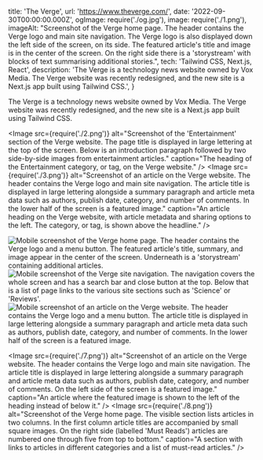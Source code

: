   title: 'The Verge',
  url: 'https://www.theverge.com/',
  date: '2022-09-30T00:00:00.000Z',
  ogImage: require('./og.jpg'),
  image: require('./1.png'),
  imageAlt: "Screenshot of the Verge home page. The header contains the Verge logo and main site navigation. The Verge logo is also displayed down the left side of the screen, on its side. The featured article's title and image is in the center of the screen. On the right side there is a 'storystream' with blocks of text summarising additional stories.",
  tech: 'Tailwind CSS, Next.js, React',
  description: 'The Verge is a technology news website owned by Vox Media. The Verge website was recently redesigned, and the new site is a Next.js app built using Tailwind CSS.',
}

<Intro title="Technology news for more than 50 million monthly readers.">

The Verge is a technology news website owned by Vox Media. The Verge website was recently redesigned, and the new site is a Next.js app built using Tailwind CSS.

</Intro>

<Image src={require('./2.png')} alt="Screenshot of the 'Entertainment' section of the Verge website. The page title is displayed in large lettering at the top of the screen. Below is an introduction paragraph followed by two side-by-side images from entertainment articles." caption="The heading of the Entertainment category, or tag, on the Verge website." />
<Image src={require('./3.png')} alt="Screenshot of an article on the Verge website. The header contains the Verge logo and main site navigation. The article title is displayed in large lettering alongside a summary paragraph and article meta data such as authors, publish date, category, and number of comments. In the lower half of the screen is a featured image." caption="An article heading on the Verge website, with article metadata and sharing options to the left. The category, or tag, is shown above the headline." />

<Mobile caption="The Verge reading experience on mobile devices, including what the site navigation looks like.">
  <Image src={require('./4.png')} alt="Mobile screenshot of the Verge home page. The header contains the Verge logo and a menu button. The featured article's title, summary, and image appear in the center of the screen. Underneath is a 'storystream' containing additional articles." />
  <Image src={require('./5.png')} alt="Mobile screenshot of the Verge site navigation. The navigation covers the whole screen and has a search bar and close button at the top. Below that is a list of page links to the various site sections such as 'Science' or 'Reviews'." />
  <Image src={require('./6.png')} alt="Mobile screenshot of an article on the Verge website. The header contains the Verge logo and a menu button. The article title is displayed in large lettering alongside a summary paragraph and article meta data such as authors, publish date, category, and number of comments. In the lower half of the screen is a featured image." />
</Mobile>

<Image src={require('./7.png')} alt="Screenshot of an article on the Verge website. The header contains the Verge logo and main site navigation. The article title is displayed in large lettering alongside a summary paragraph and article meta data such as authors, publish date, category, and number of comments. On the left side of the screen is a featured image." caption="An article where the featured image is shown to the left of the heading instead of below it." />
<Image src={require('./8.png')} alt="Screenshot of the Verge home page. The visible section lists articles in two columns. In the first column article titles are accompanied by small square images. On the right side (labelled 'Must Reads') articles are numbered one through five from top to bottom." caption="A section with links to articles in different categories and a list of must-read articles." />
